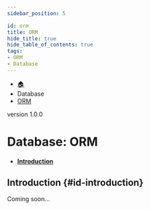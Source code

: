 ```yaml
---
sidebar_position: 5

id: orm
title: ORM
hide_title: true
hide_table_of_contents: true
tags:
- ORM
- Database
---
```


<nav aria-label="breadcrumbs">
    <ul class="breadcrumbs">
        <li class="breadcrumbs__item">
            <a class="breadcrumbs__link" href="/">🏠</a>
        </li>
        <li class="breadcrumbs__item">
            <a class="breadcrumbs__link">Database</a>
        </li>
        <li class="breadcrumbs__item">
            <a class="breadcrumbs__link" href="/docs/database/orm">ORM</a>
        </li>
    </ul>
</nav>

<span class="badge badge--secondary margin-top-bot">version 1.0.0</span>

# Database: ORM

- #### [Introduction](#id-introduction)

## Introduction {#id-introduction}

Coming soon...
